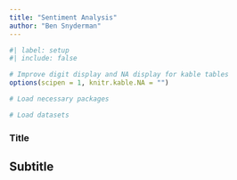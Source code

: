 ```yaml
---
title: "Sentiment Analysis"
author: "Ben Snyderman"
---
```


```r
#| label: setup
#| include: false

# Improve digit display and NA display for kable tables
options(scipen = 1, knitr.kable.NA = "")

# Load necessary packages

# Load datasets
```

### Title

## Subtitle